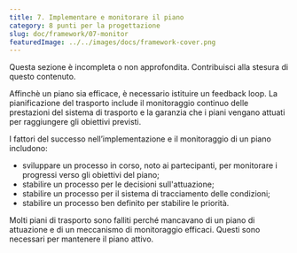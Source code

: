 ```yaml
---
title: 7. Implementare e monitorare il piano
category: 8 punti per la progettazione
slug: doc/framework/07-monitor
featuredImage: ../../images/docs/framework-cover.png
---
```



<Callout color="grey">
  Questa sezione è incompleta o non approfondita. Contribuisci alla stesura di questo contenuto.
</Callout>

Affinchè un piano sia efficace, è necessario istituire un feedback loop. La pianificazione del trasporto include il monitoraggio continuo delle prestazioni del sistema di trasporto e la garanzia che i piani vengano attuati per raggiungere gli obiettivi previsti.

I fattori del successo nell’implementazione e il monitoraggio di un piano includono:

- sviluppare un processo in corso, noto ai partecipanti, per monitorare i progressi verso gli obiettivi del piano;
- stabilire un processo per le decisioni sull'attuazione;
- stabilire un processo per il sistema di tracciamento delle condizioni;
- stabilire un processo ben definito per stabilire le priorità.

Molti piani di trasporto sono falliti perché mancavano di un piano di attuazione e di un meccanismo di monitoraggio efficaci. Questi sono necessari per mantenere il piano attivo.

